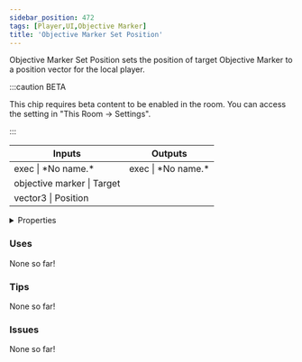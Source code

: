 ```yaml
---
sidebar_position: 472
tags: [Player,UI,Objective Marker]
title: 'Objective Marker Set Position'
---
```


Objective Marker Set Position sets the position of target Objective Marker to a position vector for the local player.

:::caution BETA

This chip requires beta content to be enabled in the room. You can access the setting in "This Room -> Settings".

:::

<IChip uuid="89599e52-1537-4696-91ea-fca1eb0ba26a"/>

<table><thead><tr><th>Inputs</th><th>Outputs</th></tr></thead><tbody><tr><td>exec | *No name.*</td><td>exec | *No name.*</td></tr><tr><td>objective marker | Target</td><td /></tr><tr><td>vector3 | Position</td><td /></tr></tbody></table>

<details>
  <summary>Properties</summary>
  <div>
    <div>
    <table>
      <tbody>
        <tr>
          <td>Is beta required?</td>
          <td>Yes</td>
        </tr>
        <tr>
          <td>Is chip a trolling risk?</td>
          <td>No</td>
        </tr>
        <tr>
          <td>Is chip a role assignment risk?</td>
          <td>No</td>
        </tr>
        <tr>
          <td>Chip UUID</td>
          <td>89599e52-1537-4696-91ea-fca1eb0ba26a</td>
        </tr>
        <tr>
          <td>Room availability</td>
          <td>Available everywhere</td>
        </tr>
      </tbody>
    </table>
    </div>
  </div>
</details>

### Uses

None so far!

### Tips

None so far!

### Issues

None so far!